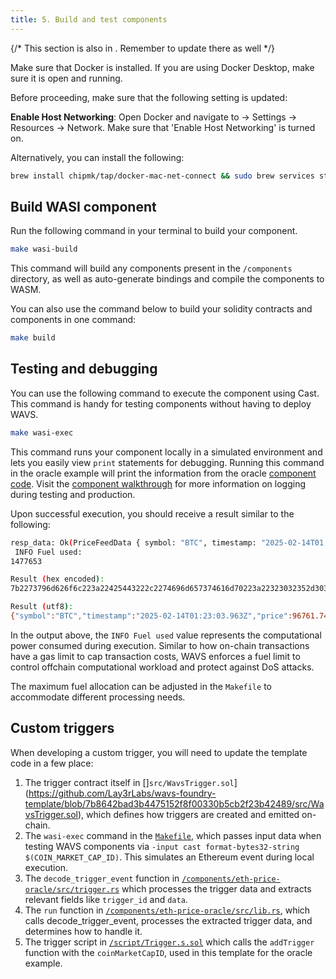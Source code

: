```yaml
---
title: 5. Build and test components
---
```



<Callout title="Docker for MacOS" type="warn">

{/* This section is also in [](./2-setup.mdx). Remember to update there as well */}

Make sure that Docker is installed. If you are using Docker Desktop, make sure it is open and running.

Before proceeding, make sure that the following setting is updated:

**Enable Host Networking**: Open Docker and navigate to -> Settings -> Resources -> Network. Make sure that 'Enable Host Networking' is turned on.

Alternatively, you can install the following:

```bash
brew install chipmk/tap/docker-mac-net-connect && sudo brew services start chipmk/tap/docker-mac-net-connect
```

</Callout>

## Build WASI component

Run the following command in your terminal to build your component.

```bash
make wasi-build
```

This command will build any components present in the `/components` directory, as well as auto-generate bindings and compile the components to WASM.

<Callout title="Build command" type="info">
You can also use the command below to build your solidity contracts and components in one command:

```bash
make build
```

</Callout>

## Testing and debugging

You can use the following command to execute the component using Cast. This command is handy for testing components without having to deploy WAVS.

```bash
make wasi-exec
```

This command runs your component locally in a simulated environment and lets you easily view `print` statements for debugging. Running this command in the oracle example will print the information from the oracle [component code](./4-component#logging). Visit the [component walkthrough](./4-component#logging) for more information on logging during testing and production.


Upon successful execution, you should receive a result similar to the following:

```bash
resp_data: Ok(PriceFeedData { symbol: "BTC", timestamp: "2025-02-14T01:23:03.963Z", price: 96761.74120116462 })
 INFO Fuel used:
1477653

Result (hex encoded):
7b2273796d626f6c223a22425443222c2274696d657374616d70223a22323032352d30322d31345430313a32333a30332e3936335a222c227072696365223a39363736312e37343132303131363436327d

Result (utf8):
{"symbol":"BTC","timestamp":"2025-02-14T01:23:03.963Z","price":96761.74120116462}
```

<Callout title="Fuel" type="info">

In the output above, the `INFO Fuel used` value represents the computational power consumed during execution. Similar to how on-chain transactions have a gas limit to cap transaction costs, WAVS enforces a fuel limit to control offchain computational workload and protect against DoS attacks. 

The maximum fuel allocation can be adjusted in the `Makefile` to accommodate different processing needs.

</Callout>


## Custom triggers

When developing a custom trigger, you will need to update the template code in a few place:

1. The trigger contract itself in []`src/WavsTrigger.sol`](https://github.com/Lay3rLabs/wavs-foundry-template/blob/7b8642bad3b4475152f8f00330b5cb2f23b42489/src/WavsTrigger.sol), which defines how triggers are created and emitted on-chain.
2. The `wasi-exec` command in the [`Makefile`](https://github.com/Lay3rLabs/wavs-foundry-template/blob/main/Makefile#L37-L40), which passes input data when testing WAVS components via `-input cast format-bytes32-string $(COIN_MARKET_CAP_ID)`. This simulates an Ethereum event during local execution.
3. The `decode_trigger_event` function in [`/components/eth-price-oracle/src/trigger.rs`](https://github.com/Lay3rLabs/wavs-foundry-template/blob/7b8642bad3b4475152f8f00330b5cb2f23b42489/components/eth-price-oracle/src/trigger.rs#L11-L21) which processes the trigger data and extracts relevant fields like `trigger_id` and `data`.
5. The `run` function in [`/components/eth-price-oracle/src/lib.rs`](https://github.com/Lay3rLabs/wavs-foundry-template/blob/7b8642bad3b4475152f8f00330b5cb2f23b42489/components/eth-price-oracle/src/lib.rs#L16), which calls decode_trigger_event, processes the extracted trigger data, and determines how to handle it.
4. The trigger script in [`/script/Trigger.s.sol`](https://github.com/Lay3rLabs/wavs-foundry-template/blob/7b8642bad3b4475152f8f00330b5cb2f23b42489/script/Trigger.s.sol#L19) which calls the `addTrigger` function with the `coinMarketCapID`, used in this template for the oracle example.


